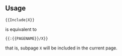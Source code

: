 <includeonly>{{:{{PAGENAME}}/{{{1}}}}}</includeonly><noinclude>
==Usage==
<pre>{{Include|X}}</pre>
is equivalent to
<pre>{{:{{PAGENAME}}/X}}</pre>
that is, subpage <code>X</code> will be included in the current page.
</noinclude>